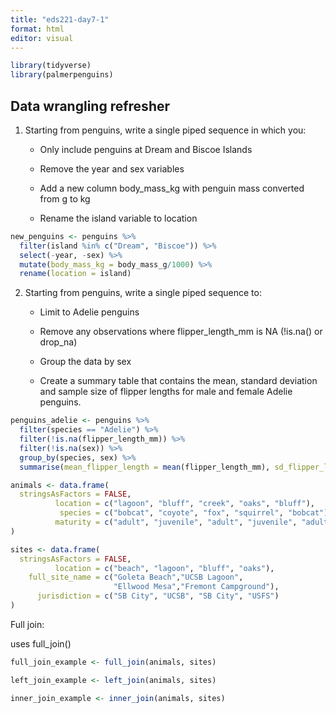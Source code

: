 ```yaml
---
title: "eds221-day7-1"
format: html
editor: visual
---
```


```r
library(tidyverse)
library(palmerpenguins)
```

## Data wrangling refresher

1.  Starting from penguins, write a single piped sequence in which you:
    -   Only include penguins at Dream and Biscoe Islands

    -   Remove the year and sex variables

    -   Add a new column body_mass_kg with penguin mass converted from g to kg

    -   Rename the island variable to location

```r
new_penguins <- penguins %>% 
  filter(island %in% c("Dream", "Biscoe")) %>% 
  select(-year, -sex) %>% 
  mutate(body_mass_kg = body_mass_g/1000) %>% 
  rename(location = island)
```

2.  Starting from penguins, write a single piped sequence to:
    -   Limit to Adelie penguins

    -   Remove any observations where flipper_length_mm is NA (!is.na() or drop_na)

    -   Group the data by sex

    -   Create a summary table that contains the mean, standard deviation and sample size of flipper lengths for male and female Adelie penguins.

```r
penguins_adelie <- penguins %>% 
  filter(species == "Adelie") %>% 
  filter(!is.na(flipper_length_mm)) %>% 
  filter(!is.na(sex)) %>% 
  group_by(species, sex) %>% 
  summarise(mean_flipper_length = mean(flipper_length_mm), sd_flipper_length = sd(flipper_length_mm), count = n())
```

```r
animals <- data.frame(
  stringsAsFactors = FALSE,
          location = c("lagoon", "bluff", "creek", "oaks", "bluff"),
           species = c("bobcat", "coyote", "fox", "squirrel", "bobcat"),
          maturity = c("adult", "juvenile", "adult", "juvenile", "adult")
)
```

```r
sites <- data.frame(
  stringsAsFactors = FALSE,
          location = c("beach", "lagoon", "bluff", "oaks"),
    full_site_name = c("Goleta Beach","UCSB Lagoon",
                       "Ellwood Mesa","Fremont Campground"),
      jurisdiction = c("SB City", "UCSB", "SB City", "USFS")
)
```

Full join:

uses full_join()

```r
full_join_example <- full_join(animals, sites)
```

```r
left_join_example <- left_join(animals, sites)
```

```r
inner_join_example <- inner_join(animals, sites)
```
